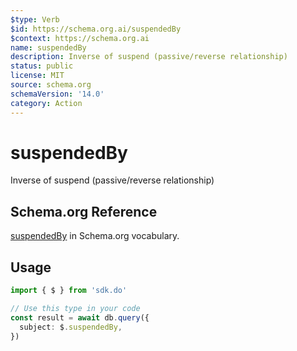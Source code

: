 ```yaml
---
$type: Verb
$id: https://schema.org.ai/suspendedBy
$context: https://schema.org.ai
name: suspendedBy
description: Inverse of suspend (passive/reverse relationship)
status: public
license: MIT
source: schema.org
schemaVersion: '14.0'
category: Action
---
```


# suspendedBy

Inverse of suspend (passive/reverse relationship)

## Schema.org Reference

[suspendedBy](https://schema.org/SuspendAction) in Schema.org vocabulary.

## Usage

```typescript
import { $ } from 'sdk.do'

// Use this type in your code
const result = await db.query({
  subject: $.suspendedBy,
})
```
